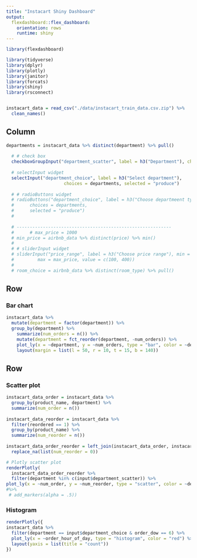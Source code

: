 ```yaml
---
title: "Instacart Shiny Dashboard"
output: 
  flexdashboard::flex_dashboard:
    orientation: rows
    runtime: shiny
---
```


```r
library(flexdashboard)
```

```r
library(tidyverse)
library(dplyr)
library(plotly)
library(janitor)
library(forcats)
library(shiny)
library(rsconnect)


instacart_data = read_csv("./data/instacart_train_data.csv.zip") %>%
  clean_names()
```

Column {.sidebar}
-----------------------------------------------------------------------

```r

departments = instacart_data %>% distinct(department) %>% pull()
  
  # # check box
  checkboxGroupInput("department_scatter", label = h3("Department"), choices = departments, selected = "produce")
  
  # selectInput widget
  selectInput("department_choice", label = h3("Select department"),
                      choices = departments, selected = "produce")
  
  # # radioButtons widget
  # radioButtons("department_choice", label = h3("Choose departmeent type"),
  #      choices = departments,
  #      selected = "produce")
  #      
  
  # -----------------------------------------------------------     
  #      # max_price = 1000
  # min_price = airbnb_data %>% distinct(price) %>% min()
  #   
  # # sliderInput widget
  # sliderInput("price_range", label = h3("Choose price range"), min = min_price, 
  #         max = max_price, value = c(100, 400))
  # 
  # room_choice = airbnb_data %>% distinct(room_type) %>% pull()
```

Row
-----------------------------------------------------------------------

### Bar chart

```r
instacart_data %>%
  mutate(department = factor(department)) %>%
  group_by(department) %>%
    summarize(num_orders = n()) %>%
    mutate(department = fct_reorder(department, -num_orders)) %>% 
    plot_ly(x = ~department, y = ~num_orders, type = "bar", color = ~department) %>%
    layout(margin = list(l = 50, r = 10, t = 15, b = 140))
```

Row {.tabset .tabset-fade}
-----------------------------------------------------------------------

### Scatter plot

```r

instacart_data_order = instacart_data %>%
  group_by(product_name, department) %>%
  summarize(num_order = n())
  
instacart_data_reorder = instacart_data %>%
  filter(reordered == 1) %>%
  group_by(product_name) %>%
  summarize(num_reorder = n())
  
instacart_data_order_reorder = left_join(instacart_data_order, instacart_data_reorder, by = "product_name") %>%
  replace_na(list(num_reorder = 0))

# Plotly scatter plot
renderPlotly(
  instacart_data_order_reorder %>% 
  filter(department %in% c(input$department_scatter)) %>%
plot_ly(x = ~num_order, y = ~num_reorder, type = "scatter", color = ~department, alpha = .5))
#%>%
 # add_markers(alpha = .5))
```

### Histogram

```r
renderPlotly({
instacart_data %>% 
  filter(department == input$department_choice & order_dow == 6) %>% 
  plot_ly(x = ~order_hour_of_day, type = "histogram", color = "red") %>% 
  layout(yaxis = list(title = "count"))
})
```


